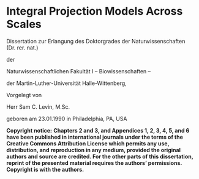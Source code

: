 \pagenumbering{gobble}

\bcenter

# Integral Projection Models Across Scales

Dissertation zur Erlangung des Doktorgrades der
Naturwissenschaften (Dr. rer. nat.)

der

Naturwissenschaftlichen Fakultät I – Biowissenschaften –

der Martin-Luther-Universität Halle-Wittenberg,

Vorgelegt von

Herr Sam C. Levin, M.Sc.

geboren am 23.01.1990 in Philadelphia, PA, USA

\ecenter


\newpage
\pagenumbering{arabic}

\newpage

```{=latex}

\tableofcontents

```

\newpage


**Copyright notice:** 
**Chapters 2 and 3, and Appendices 1, 2, 3, 4, 5, and 6 have been published in international journals under the terms of the Creative Commons Attribution License which permits any use, distribution, and reproduction in any medium, provided the original authors and source are credited. For the other parts of this dissertation, reprint of the presented material requires the authors' permissions. Copyright is with the authors.**
